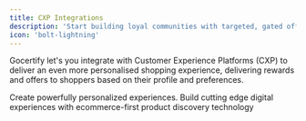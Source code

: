 ```yaml
---
title: CXP Integrations
description: 'Start building loyal communities with targeted, gated offers.'
icon: 'bolt-lightning'
---
```


Gocertify let's you integrate with Customer Experience Platforms (CXP) to deliver an even more personalised shopping experience, delivering rewards and offers to shoppers based on their profile and preferences.

<CardGroup cols={2}>
  <Card title="Nosto" href="/section/promoteOffers/nosto" img="/images/integrations/cdp/nosto/nostoLogo.png">
    Create powerfully personalized experiences.
  </Card>
  <Card title="Bloomreach" href="/section/promoteOffers/bloomreach" img="/images/integrations/cdp/bloomreach/logo.png">
    Build cutting edge digital experiences with ecommerce-first product discovery technology
  </Card>
  
</CardGroup>
